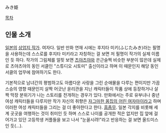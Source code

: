 みき姫

[[목차]]

== 인물 소개 ==
[[일본]]의 [[상업지 작가]]. 여자다. 일반 만화 연재 시에는 후지타 미키(ふじたみき)라는 필명을 사용하는데 스스로를 후지타 미키라고 자칭하는 걸 보면 저 필명이 작가의 실제 이름인 듯 하다. 작가의 그림체를 얼핏 보면 [[츠야츠야]]와 은근슬쩍 비슷한 부분이 많은데 실제로 츠야츠야의 동인 서클인 "스튜디오 시토미" 출신이라고 하며 이 때문인지 해당 동인 서클의 업무에 참여하기도 한다. 

기본적으로 남녀간의 평범하고도 아름다운 사랑을 그린 순애물을 다루는 편이지만 가끔 스승의 영향 때문인지 살짝 어긋난 윤리관을 지닌 캐릭터들이 작품 상에 등장하거나 살짝 막장 분위기가 나는 스토리를 전개하는 경우가 있다. 만화에서는 주로 유부녀나 중년 여성 캐릭터들을 다루지만 작가 자신의 취향은 [[로리|자그마한 몸집의 어린 여자아이]]라고 하며 이러한 여성 캐릭터들을 그리는 걸 더 좋아한다고 한다. [[흠좀무]]. 일본 각지를 비롯해 세계 곳곳을 여행하는 것이 취미인 듯 하며 스스로 나이를 공개한 적은 없지만 집 앞에 걸어가고 있던 고등학생 커플들을 보고 나서 "눈꼴시려!"라고 반응하는 걸 보면 올드미스인 듯(...).

